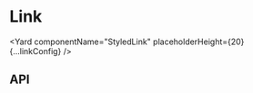 <!--
Copyright (c) 2018-2019 Uber Technologies, Inc.

This source code is licensed under the MIT license found in the
LICENSE file in the root directory of this source tree.
-->




# Link

<Yard componentName="StyledLink" placeholderHeight={20} {...linkConfig} />

## API

<Exports
  component={LinkExports}
  title="Link exports"
  path="baseui/link"
  cheatsheet={false}
/>
